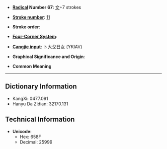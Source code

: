 * '''[[Wiktionary:Chinese radical index| Radical]] Number 67''': [[Wiktionary:Chinese radical index 文|文]]+7 strokes

* '''[[Wiktionary:Chinese total strokes index|Stroke number]]''': [[Wiktionary:Chinese total strokes index 11|11]]

* '''Stroke order''': 

* '''[[Wiktionary:Chinese four corner index|Four-Corner System]]''': 

* '''[[Wiktionary:Chinese Cangjie index|Cangjie input]]''': 卜大戈日女 (YKIAV)

* '''Graphical Significance and Origin''': 

* '''Common Meaning'''

----

== Dictionary Information ==

* KangXi: 0477.091
* Hanyu Da Zidian: 32170.131

== Technical Information ==

* '''Unicode''':
** Hex: 658F
** Decimal: 25999